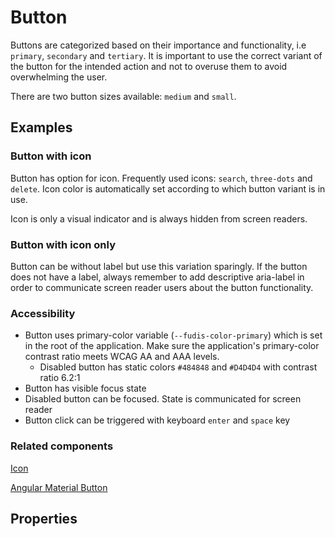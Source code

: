 
<Meta title="Button" component={ButtonComponent} />

# Button

Buttons are categorized based on their importance and functionality, i.e `primary`, `secondary` and `tertiary`.
It is important to use the correct variant of the button for the intended action and not to overuse them to avoid overwhelming the user.

There are two button sizes available: `medium` and `small`.

## Examples

<Canvas>
	<Story id="components-button--all-variants"></Story>
</Canvas>

### Button with icon

Button has option for icon. Frequently used icons: <code>search</code>, <code>three-dots</code> and <code>delete</code>. Icon color is automatically set according to which button variant is in use.

Icon is only a visual indicator and is always hidden from screen readers.

<Canvas>
	<Story id="components-button--icon-button"></Story>
</Canvas>

### Button with icon only

Button can be without label but use this variation sparingly. If the button does not have a label, always remember to add descriptive aria-label in order to communicate screen reader users about the button functionality.

<Canvas>
	<Story id="components-button--only-icon-button"></Story>
</Canvas>

### Accessibility

- Button uses primary-color variable (`--fudis-color-primary`) which is set in the root of the application. Make sure the application's primary-color contrast ratio meets WCAG AA and AAA levels.
	- Disabled button has static colors `#484848` and `#D4D4D4` with contrast ratio 6.2:1
- Button has visible focus state
- Disabled button can be focused. State is communicated for screen reader
- Button click can be triggered with keyboard <code>enter</code> and <code>space</code> key

### Related components

[Icon](/docs/components-icon--icon)

[Angular Material Button](https://material.angular.io/components/button/overview)

## Properties

<ArgsTable of={ButtonComponent} />
